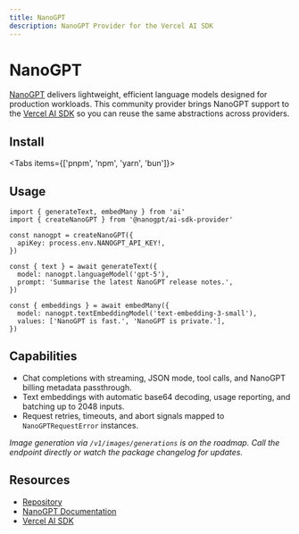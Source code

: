 ```yaml
---
title: NanoGPT
description: NanoGPT Provider for the Vercel AI SDK
---
```


# NanoGPT

[NanoGPT](https://nano-gpt.com) delivers lightweight, efficient language models designed for production workloads. This community provider brings NanoGPT support to the [Vercel AI SDK](https://ai-sdk.dev) so you can reuse the same abstractions across providers.

## Install

<Tabs items={['pnpm', 'npm', 'yarn', 'bun']}>
  <Tab>
    <Snippet text="pnpm add @nanogpt/ai-sdk-provider" dark />
  </Tab>
  <Tab>
    <Snippet text="npm install @nanogpt/ai-sdk-provider" dark />
  </Tab>
  <Tab>
    <Snippet text="yarn add @nanogpt/ai-sdk-provider" dark />
  </Tab>
  <Tab>
    <Snippet text="bun add @nanogpt/ai-sdk-provider" dark />
  </Tab>
</Tabs>

## Usage

```tsx
import { generateText, embedMany } from 'ai'
import { createNanoGPT } from '@nanogpt/ai-sdk-provider'

const nanogpt = createNanoGPT({
  apiKey: process.env.NANOGPT_API_KEY!,
})

const { text } = await generateText({
  model: nanogpt.languageModel('gpt-5'),
  prompt: 'Summarise the latest NanoGPT release notes.',
})

const { embeddings } = await embedMany({
  model: nanogpt.textEmbeddingModel('text-embedding-3-small'),
  values: ['NanoGPT is fast.', 'NanoGPT is private.'],
})
```

## Capabilities

- Chat completions with streaming, JSON mode, tool calls, and NanoGPT billing metadata passthrough.
- Text embeddings with automatic base64 decoding, usage reporting, and batching up to 2048 inputs.
- Request retries, timeouts, and abort signals mapped to `NanoGPTRequestError` instances.

_Image generation via `/v1/images/generations` is on the roadmap. Call the endpoint directly or watch the package changelog for updates._

## Resources

- [Repository](https://github.com/Nano-GPT-com/ai-sdk-provider)
- [NanoGPT Documentation](https://docs.nano-gpt.com)
- [Vercel AI SDK](https://ai-sdk.dev)

